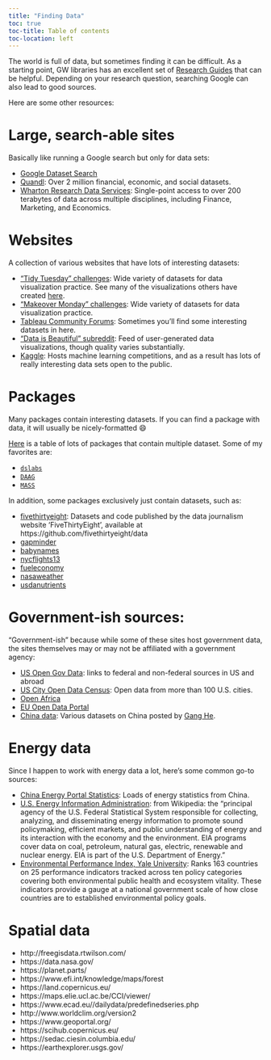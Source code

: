 ```yaml
---
title: "Finding Data"
toc: true
toc-title: Table of contents
toc-location: left
---
```


The world is full of data, but sometimes finding it can be difficult. As a starting point, GW libraries has an excellent set of [Research Guides](https://libguides.gwu.edu/) that can be helpful. Depending on your research question, searching Google can also lead to good sources.

Here are some other resources:

# Large, search-able sites

Basically like running a Google search but only for data sets:

- [Google Dataset Search](https://datasetsearch.research.google.com/)
- [Quandl](https://www.quandl.com/): Over 2 million financial, economic, and social datasets.
- [Wharton Research Data Services](https://wrds-www.wharton.upenn.edu/): Single-point access to over 200 terabytes of data across multiple disciplines, including Finance, Marketing, and Economics.

# Websites

A collection of various websites that have lots of interesting datasets:

- ["Tidy Tuesday" challenges](https://github.com/rfordatascience/tidytuesday): Wide variety of datasets for data visualization practice. See many of the visualizations others have created [here](https://nsgrantham.shinyapps.io/tidytuesdayrocks/).
- ["Makeover Monday" challenges](http://www.makeovermonday.co.uk/data/): Wide variety of datasets for data visualization practice.
- [Tableau Community Forums](https://community.tableau.com/docs/DOC-10635): Sometimes you'll find some interesting datasets in here.
- ["Data is Beautiful" subreddit](https://www.reddit.com/r/dataisbeautiful/): Feed of user-generated data visualizations, though quality varies substantially.
- [Kaggle](https://www.kaggle.com/datasets): Hosts machine learning competitions, and as a result has lots of really interesting data sets open to the public.

# Packages

Many packages contain interesting datasets. If you can find a package with data, it will usually be nicely-formatted 😄

[Here](https://vincentarelbundock.github.io/Rdatasets/datasets.html) is a table of lots of packages that contain multiple dataset. Some of my favorites are:

- [`dslabs`](https://github.com/rafalab/dslabs)
- [`DAAG`](https://cran.r-project.org/web/packages/DAAG/index.html)
- [`MASS`](https://cran.r-project.org/web/packages/MASS/index.html)

In addition, some packages exclusively just contain datasets, such as:

- [fivethirtyeight](https://www.rdocumentation.org/packages/fivethirtyeight/versions/0.5.0): Datasets and code published by the data journalism website 'FiveThirtyEight', available at https://github.com/fivethirtyeight/data
- [gapminder](https://www.rdocumentation.org/packages/gapminder/)
- [babynames](https://github.com/hadley/babynames)
- [nycflights13](https://github.com/hadley/nycflights13)
- [fueleconomy](https://github.com/hadley/fueleconomy)
- [nasaweather](https://github.com/hadley/nasaweather)
- [usdanutrients](https://github.com/hadley/usdanutrients)

# Government-ish sources:

"Government-ish" because while some of these sites host government data, the sites themselves may or may not be affiliated with a government agency:

- [US Open Gov Data](https://www.data.gov/open-gov/): links to federal and non-federal sources in US and abroad
- [US City Open Data Census](http://us-city.census.okfn.org/): Open data from more than 100 U.S. cities.
- [Open Africa](https://africaopendata.org/)
- [EU Open Data Portal](https://data.europa.eu/euodp/en/home)
- [China data](https://www.ganghe.net/research/data): Various datasets on China posted by [Gang He](https://www.ganghe.net/).

# Energy data

Since I happen to work with energy data a lot, here's some common go-to sources:

- [China Energy Portal Statistics](https://chinaenergyportal.org/en/category/stats/): Loads of energy statistics from China.
- [U.S. Energy Information Administration](https://www.eia.gov/): from Wikipedia: the "principal agency of the U.S. Federal Statistical System responsible for collecting, analyzing, and disseminating energy information to promote sound policymaking, efficient markets, and public understanding of energy and its interaction with the economy and the environment. EIA programs cover data on coal, petroleum, natural gas, electric, renewable and nuclear energy. EIA is part of the U.S. Department of Energy."
- [Environmental Performance Index, Yale University](https://epi.envirocenter.yale.edu/): Ranks 163 countries on 25 performance indicators tracked across ten policy categories covering both environmental public health and ecosystem vitality. These indicators provide a gauge at a national government scale of how close countries are to established environmental policy goals.

# Spatial data

- http://freegisdata.rtwilson.com/
- https://data.nasa.gov/
- https://planet.parts/
- https://www.efi.int/knowledge/maps/forest
- https://land.copernicus.eu/
- https://maps.elie.ucl.ac.be/CCI/viewer/
- https://www.ecad.eu//dailydata/predefinedseries.php
- http://www.worldclim.org/version2
- https://www.geoportal.org/
- https://scihub.copernicus.eu/
- https://sedac.ciesin.columbia.edu/
- https://earthexplorer.usgs.gov/
